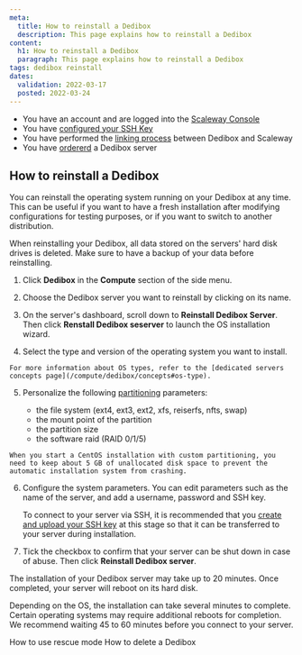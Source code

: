 ```yaml
---
meta:
  title: How to reinstall a Dedibox
  description: This page explains how to reinstall a Dedibox
content:
  h1: How to reinstall a Dedibox
  paragraph: This page explains how to reinstall a Dedibox
tags: dedibox reinstall
dates:
  validation: 2022-03-17
  posted: 2022-03-24
---
```

<Message type="requirement">

- You have an account and are logged into the [Scaleway Console](https://console.scaleway.com) 
- You have [configured your SSH Key](/console/my-project/how-to/create-ssh-key)
- You have performed the [linking process](/compute/dedibox/how-to/link-dedibox-account/) between Dedibox and Scaleway
- You have [ordererd](/compute/dedibox/how-to/order-dedibox) a Dedibox server

</Message>

## How to reinstall a Dedibox

You can reinstall the operating system running on your Dedibox at any time. This can be useful if you want to have a fresh installation after modifying configurations for testing purposes, or if you want to switch to another distribution.

<Message type="important">

  When reinstalling your Dedibox, all data stored on the servers' hard disk drives is deleted. Make sure to have a backup of your data before reinstalling.

</Message>

1. Click **Dedibox** in the **Compute** section of the side menu.

2. Choose the Dedibox server you want to reinstall by clicking on its name.

3. On the server's dashboard, scroll down to **Reinstall Dedibox Server**. Then click **Renstall Dedibox seserver** to launch the OS installation wizard.

4. Select the type and version of the operating system you want to install. 

  <Message type="tip">

    For more information about OS types, refer to the [dedicated servers concepts page](/compute/dedibox/concepts#os-type).

  </Message>

5. Personalize the following [partitioning](/compute/dedibox/concepts#partitioning) parameters:

    - the file system (ext4, ext3, ext2, xfs, reiserfs, nfts, swap)
    - the mount point of the partition
    - the partition size
    - the software raid (RAID 0/1/5)

  <Message type="note">

    When you start a CentOS installation with custom partitioning, you need to keep about 5 GB of unallocated disk space to prevent the automatic installation system from crashing.

  </Message>

6. Configure the system parameters. You can edit parameters such as the name of the server, and add a username, password and SSH key.

    <Message type="note">

    To connect to your server via SSH, it is recommended that you [create and upload your SSH key](/dedibox-console/my-account/how-to/upload-an-ssh-key) at this stage so that it can be transferred to your server during installation.

    </Message>

7. Tick the checkbox to confirm that your server can be shut down in case of abuse. Then click **Reinstall Dedibox server**.

The installation of your Dedibox server may take up to 20 minutes. Once completed, your server will reboot on its hard disk.

<Message type="note">

  Depending on the OS, the installation can take several minutes to complete. Certain operating systems may require additional reboots for completion. We recommend waiting 45 to 60 minutes before you connect to your server.

</Message>

<Navigation title="See Also">
  <PreviousButton to="/compute/dedibox/how-to/use-rescue-mode">How to use rescue mode</PreviousButton>
  <NextButton to="/compute/dedibox/how-to/terminate-dedibox">How to delete a Dedibox</NextButton>
</Navigation>